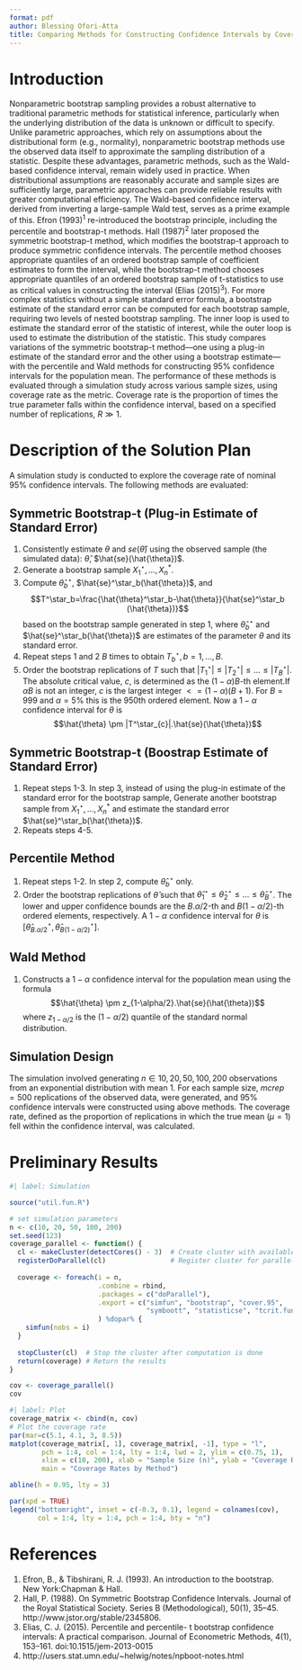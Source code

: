 ```yaml
---
format: pdf
author: Blessing Ofori-Atta
title: Comparing Methods for Constructing Confidence Intervals by Coverage Rate
---
```


# Introduction
Nonparametric bootstrap sampling provides a robust alternative to traditional parametric methods for statistical inference, particularly when the underlying distribution of the data is unknown or difficult to specify. Unlike parametric approaches, which rely on assumptions about the distributional form (e.g., normality), nonparametric bootstrap methods use the observed data itself to approximate the sampling distribution of a statistic. Despite these advantages, parametric methods, such as the Wald-based confidence interval, remain widely used in practice. When distributional assumptions are reasonably accurate and sample sizes are sufficiently large, parametric approaches can provide reliable results with greater computational efficiency. The Wald-based confidence interval, derived from inverting a large-sample Wald test, serves as a prime example of this. Efron (1993)^1^ re-introduced the bootstrap principle, including the percentile and bootstrap-t methods. Hall (1987)^2^ later proposed the symmetric bootstrap-t method, which modifies the bootstrap-t approach to produce symmetric confidence intervals. The percentile method chooses appropriate quantiles of an ordered bootstrap sample of coefficient estimates to form the interval, while the bootstrap-t method chooses appropriate quantiles of an ordered bootstrap sample of t-statistics to use as critical values in constructing the interval (Elias (2015)^3^). For more complex statistics without a simple standard error formula, a bootstrap estimate of the standard error can be computed for each bootstrap sample, requiring two levels of nested bootstrap sampling. The inner loop is used to estimate the standard error of the statistic of interest, while the outer loop is used to estimate the distribution of the statistic. This study compares variations of the symmetric bootstrap-t method—one using a plug-in estimate of the standard error and the other using a bootstrap estimate—with the percentile and Wald methods for constructing 95% confidence intervals for the population mean. The performance of these methods is evaluated through a simulation study across various sample sizes, using coverage rate as the metric. Coverage rate is the proportion of times the true parameter falls within the confidence interval, based on a specified number of replications, $R \gg 1$. 



# Description of the Solution Plan
A simulation study is conducted to explore the coverage rate of nominal 95% confidence intervals. The following methods are evaluated:

## Symmetric Bootstrap-t (Plug-in Estimate of Standard Error)

1. Consistently estimate $\theta$ and $se(\hat{\theta})$ using the observed sample (the simulated data): $\hat{\theta}$, $\hat{se}(\hat{\theta})$. 
2. Generate a bootstrap sample $X_1^\star, \dots, X_n^*$.
3. Compute $\hat{\theta}^\star_b$, $\hat{se}^\star_b(\hat{\theta})$, and $$T^\star_b=\frac{\hat{\theta}^\star_b-\hat{\theta}}{\hat{se}^\star_b (\hat{\theta})}$$ based on the bootstrap sample generated in step 1, where $\hat{\theta}^\star_b$ and $\hat{se}^\star_b(\hat{\theta})$ are estimates of the parameter $\theta$ and its standard error. 
4. Repeat steps 1 and 2 $B$ times to obtain $T^\star_b, b=1, \dots, B$.
5. Order the bootstrap replications of $T$ such that $|T^\star_{1}| \leq |T^\star_{2}| \leq \dots \leq |T^\star_{B}|$. The absolute critical value, $c$, is determined as the $(1-\alpha)B$-th element.If $\alpha B$ is not an integer, $c$ is the largest integer $<= (1-\alpha)(B+1)$. For $B=999$ and $\alpha=5\%$ this is the 950th ordered element. Now a $1-\alpha$ confidence interval for $\theta$ is $$\hat{\theta} \pm |T^\star_{c}|.\hat{se}(\hat{\theta})$$

## Symmetric Bootstrap-t (Boostrap Estimate of Standard Error)

1. Repeat steps 1-3. In step 3, instead of using the plug-in estimate of the standard error for the bootstrap sample, Generate another bootstrap sample from $X_1^\star, \dots, X_n^*$ and estimate the standard error $\hat{se}^\star_b(\hat{\theta})$. 
2. Repeats steps 4-5. 

## Percentile Method

1. Repeat steps 1-2. In step 2, compute $\hat{\theta}^\star_b$ only. 
2. Order the bootstrap replications of $\hat{\theta}$ such that $\hat{\theta}^\star_{1} \leq \hat{\theta}^\star_{2} \leq \dots \leq \hat{\theta}^\star_{B}$. The lower and upper confidence bounds are the $B.\alpha/2$-th and $B(1-\alpha/2)$-th ordered elements, respectively. A $1-\alpha$ confidence interval for $\theta$ is $\left[\hat{\theta}^\star_{B.\alpha/2}, \hat{\theta}^\star_{B(1-\alpha/2)}\right]$.

## Wald Method

1. Constructs a $1-\alpha$ confidence interval for the population mean using the formula $$\hat{\theta} \pm z_{1-\alpha/2}.\hat{se}(\hat{\theta})$$ where $z_{1-\alpha/2}$ is the $(1-\alpha/2)$ quantile of the standard normal distribution.

## Simulation Design
The simulation involved generating $n \in {10, 20, 50, 100, 200}$ observations from an exponential distribution with mean 1. For each sample size, $mcrep=500$ replications of the observed data, were generated, and 95% confidence intervals were constructed using above methods. The coverage rate, defined as the proportion of replications in which the true mean $(\mu =1)$ fell within the confidence interval, was calculated.

# Preliminary Results

```r
#| label: Simulation

source("util.fun.R")

# set simulation parameters
n <- c(10, 20, 50, 100, 200)
set.seed(123)
coverage_parallel <- function() {
  cl <- makeCluster(detectCores() - 3)  # Create cluster with available cores
  registerDoParallel(cl)                # Register cluster for parallel backend
  
  coverage <- foreach(i = n, 
                      .combine = rbind, 
                      .packages = c("doParallel"),
                      .export = c("simfun", "bootstrap", "cover.95", 
                                  "symboott", "statisticse", "tcrit.fun")
                      ) %dopar% {
    simfun(nobs = i)
  }
  
  stopCluster(cl)  # Stop the cluster after computation is done
  return(coverage) # Return the results
}

cov <- coverage_parallel()
cov

```


```r
#| label: Plot
coverage_matrix <- cbind(n, cov)
# Plot the coverage rate
par(mar=c(5.1, 4.1, 3, 8.5))
matplot(coverage_matrix[, 1], coverage_matrix[, -1], type = "l", 
        pch = 1:4, col = 1:4, lty = 1:4, lwd = 2, ylim = c(0.75, 1), 
        xlim = c(10, 200), xlab = "Sample Size (n)", ylab = "Coverage Rate", 
        main = "Coverage Rates by Method")

abline(h = 0.95, lty = 3)

par(xpd = TRUE)  
legend("bottomright", inset = c(-0.3, 0.1), legend = colnames(cov), 
       col = 1:4, lty = 1:4, pch = 1:4, bty = "n")
```




# References

1. Efron, B., & Tibshirani, R. J. (1993). An introduction to the bootstrap. New York:Chapman & Hall. 
2. Hall, P. (1988). On Symmetric Bootstrap Confidence Intervals. Journal of the Royal Statistical Society. Series B (Methodological), 50(1), 35–45. http://www.jstor.org/stable/2345806.
3. Elias, C. J. (2015). Percentile and percentile- t bootstrap confidence intervals: A practical comparison. Journal of Econometric Methods, 4(1), 153–161. doi:10.1515/jem-2013-0015
4. http://users.stat.umn.edu/~helwig/notes/npboot-notes.html

